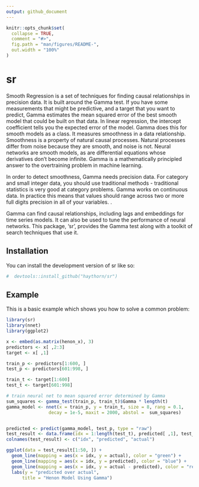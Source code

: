 ```yaml
---
output: github_document
---
```


<!-- README.md is generated from README.Rmd. Please edit that file -->

```r
knitr::opts_chunk$set(
  collapse = TRUE,
  comment = "#>",
  fig.path = "man/figures/README-",
  out.width = "100%"
)
```

# sr

<!-- badges: start -->
<!-- badges: end -->

Smooth Regression is a set of techniques for finding causal relationships in precision data.  It is built around the Gamma test.  If you have some measurements that might be predictive, and a target that you want to predict, Gamma estimates the mean squared error of the best smooth model that could be built on that data.  In linear regression, the intercept coefficient tells you the expected error of the model.  Gamma does this for smooth models as a class.  It measures smoothness in a data relationship.  Smoothness is a property of natural causal processes.  Natural processes differ from noise because they are smooth, and noise is not.  Neural networks are smooth models, as are differential equations whose derivatives don't become infinite.  Gamma is a mathematically principled answer to the overtraining problem in machine learning.

In order to detect smoothness, Gamma needs precision data.  For category and small integer data, you should use traditional methods - traditional statistics is very good at category problems.  Gamma works on continuous data.  In practice this means that values should range across two or more full digits precision in all of your variables.  .

Gamma can find causal relationships, including lags and embeddings for time series models.  It can also be used to tune the performance of neural networks. This package, 'sr',  provides the Gamma test along with a toolkit of search techniques that use it.


## Installation

You can install the development version of sr like so:

``` r
#  devtools::install_github("haythorn/sr")
```

## Example

This is a basic example which shows you how to solve a common problem:

```r
library(sr)
library(nnet)
library(ggplot2)

x <- embed(as.matrix(henon_x), 3)
predictors <- x[ ,2:3]
target <- x[ ,1]

train_p <- predictors[1:600, ]
test_p <- predictors[601:998, ]

train_t <- target[1:600]
test_t <- target[601:998]

# train neural net to mean squared error determined by Gamma
sum_squares <- gamma_test(train_p, train_t)$Gamma * length(t)
gamma_model <- nnet(x = train_p, y = train_t, size = 8, rang = 0.1,
                decay = 1e-5, maxit = 2000, abstol =  sum_squares)


predicted <- predict(gamma_model, test_p, type = "raw")
test_result <- data.frame(idx = 1:length(test_t), predicted[ ,1], test_t)
colnames(test_result) <- c("idx", "predicted", "actual")

ggplot(data = test_result[1:50, ]) +
  geom_line(mapping = aes(x = idx, y = actual), color = "green") +
  geom_line(mapping = aes(x = idx, y = predicted), color = "blue") +
  geom_line(mapping = aes(x = idx, y = actual - predicted), color = "red") +
  labs(y = "predicted over actual",
      title = "Henon Model Using Gamma")

```

